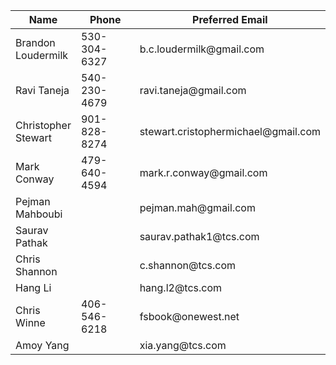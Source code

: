Name | Phone | Preferred Email
---- | ----- | --------------
Brandon Loudermilk | 530-304-6327 | b.c.loudermilk@gmail.com
Ravi Taneja | 540-230-4679 | ravi.taneja@gmail.com
Christopher Stewart | 901-828-8274 | stewart.cristophermichael@gmail.com
Mark Conway | 479-640-4594 | mark.r.conway@gmail.com
Pejman Mahboubi | | pejman.mah@gmail.com
Saurav Pathak | | saurav.pathak1@tcs.com
Chris Shannon | | c.shannon@tcs.com
Hang Li | | hang.l2@tcs.com
Chris Winne | 406-546-6218 | fsbook@onewest.net
Amoy Yang | | xia.yang@tcs.com
